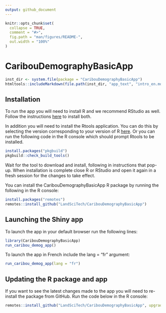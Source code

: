 ```yaml
---
output: github_document
---
```


<!-- README.md is generated from README.Rmd. Please edit that file -->

```r
knitr::opts_chunk$set(
  collapse = TRUE,
  comment = "#>",
  fig.path = "man/figures/README-",
  out.width = "100%"
)
```

# CaribouDemographyBasicApp

<!-- badges: start -->
<!-- badges: end -->

```r
inst_dir <- system.file(package = "CaribouDemographyBasicApp")
htmltools::includeMarkdown(file.path(inst_dir, "app_text", "intro_en.md"))
```


## Installation

To run the app you will need to install R and we recommend RStudio as well.
Follow the instructions [here](https://posit.co/download/rstudio-desktop/) to
install both.

In addition you will need to install the Rtools application. You can do this by selecting the version corresponding to your version of R [here](https://cran.r-project.org/bin/windows/Rtools/). Or you can run the following code in the R console which should prompt Rtools to be installed. 

```r
install.packages("pkgbuild")
pkgbuild::check_build_tools()

```
Wait for the tool to download and install, following in instructions that pop-up. When installation is complete close R or RStudio and open it again in a fresh session for the changes to take effect. 

You can install the CaribouDemographyBasicApp R package by running the following
in the R console:

``` r
install.packages("remotes")
remotes::install_github("LandSciTech/CaribouDemographyBasicApp")

```

## Launching the Shiny app

To launch the app in your default browser run the following lines:

``` r
library(CaribouDemographyBasicApp)
run_caribou_demog_app()

```

To launch the app in French include the lang = "fr" argument:

``` r
run_caribou_demog_app(lang = "fr")

```


## Updating the R package and app

If you want to see the latest changes made to the app you will need to re-install 
the package from GitHub. Run the code below in the R console:

``` r
remotes::install_github("LandSciTech/CaribouDemographyBasicApp", upgrade = FALSE)

```


